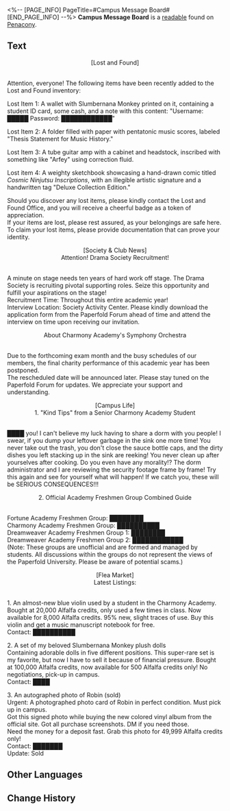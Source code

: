 <%-- [PAGE_INFO]
PageTitle=#Campus Message Board#
[END_PAGE_INFO] --%>
{{Readable Infobox
|id           = 414
|partIds      = 190709
|title        = 
|image        = Item Penacony Readable 2.png
|world        = Penacony
|parts        = 1
|author       = <!--to be added-->
|description  = The message board of Paperfold University where students like to post a rich variety of information.
|part1        = Campus Message Board
|source1      = {{cx|Source missing}}
|characters   = 
|factions     = 
}}
'''Campus Message Board''' is a [[readable]] found on [[Penacony]].
<!--
==Location==
{{Map Embed|<map name>|<marker id>}}
-->
==Text==
<div align="center">[Lost and Found]</div><br />Attention, everyone! The following items have been recently added to the Lost and Found inventory:

Lost Item 1: A wallet with Slumbernana Monkey printed on it, containing a student ID card, some cash, and a note with this content: "Username: █████ Password: ████████████"

Lost Item 2: A folder filled with paper with pentatonic music scores, labeled "Thesis Statement for Music History."

Lost Item 3: A tube guitar amp with a cabinet and headstock, inscribed with something like "Arfey" using correction fluid.

Lost item 4: A weighty sketchbook showcasing a hand-drawn comic titled ''Cosmic Ninjutsu Inscriptions'', with an illegible artistic signature and a handwritten tag "Deluxe Collection Edition."

Should you discover any lost items, please kindly contact the Lost and Found Office, and you will receive a cheerful badge as a token of appreciation.<br />
If your items are lost, please rest assured, as your belongings are safe here. To claim your lost items, please provide documentation that can prove your identity.

<div align="center">[Society & Club News]<br />
Attention! Drama Society Recruitment!</div><br />A minute on stage needs ten years of hard work off stage. The Drama Society is recruiting pivotal supporting roles. Seize this opportunity and fulfill your aspirations on the stage!<br />
Recruitment Time: Throughout this entire academic year!<br />
Interview Location: Society Activity Center. Please kindly download the application form from the Paperfold Forum ahead of time and attend the interview on time upon receiving our invitation.


<div align="center">About Charmony Academy's Symphony Orchestra</div><br />Due to the forthcoming exam month and the busy schedules of our members, the final charity performance of this academic year has been postponed.<br />
The rescheduled date will be announced later. Please stay tuned on the Paperfold Forum for updates. We appreciate your support and understanding.

<div align="center">[Campus Life]<br />
1. "Kind Tips" from a Senior Charmony Academy Student</div><br />████ you! I can't believe my luck having to share a dorm with you people! I swear, if you dump your leftover garbage in the sink one more time! You never take out the trash, you don't close the sauce bottle caps, and the dirty dishes you left stacking up in the sink are reeking! You never clean up after yourselves after cooking. Do you even have any morality!? The dorm administrator and I are reviewing the security footage frame by frame! Try this again and see for yourself what will happen! If we catch you, these will be SERIOUS CONSEQUENCES!!!

<div align="center">2. Official Academy Freshmen Group Combined Guide</div><br />Fortune Academy Freshmen Group: ████████<br />
Charmony Academy Freshmen Group: ██████████<br />
Dreamweaver Academy Freshmen Group 1: ████████<br />
Dreamweaver Academy Freshmen Group 2: ████████████<br />
(Note: These groups are unofficial and are formed and managed by students. All discussions within the groups do not represent the views of the Paperfold University. Please be aware of potential scams.)


<div align="center">[Flea Market]<br />
Latest Listings:</div><br />1. An almost-new blue violin used by a student in the Charmony Academy.<br />
Bought at 20,000 Alfalfa credits, only used a few times in class. Now available for 8,000 Alfalfa credits. 95% new, slight traces of use. Buy this violin and get a music manuscript notebook for free.<br />
Contact: ██████████

2. A set of my beloved Slumbernana Monkey plush dolls<br />
Containing adorable dolls in five different positions. This super-rare set is my favorite, but now I have to sell it because of financial pressure. Bought at 100,000 Alfalfa credits, now available for 500 Alfalfa credits only! No negotiations, pick-up in campus.<br />
Contact: ████

3. An autographed photo of Robin (sold)<br />
Urgent: A photographed photo card of Robin in perfect condition. Must pick up in campus.<br />
Got this signed photo while buying the new colored vinyl album from the official site. Got all purchase screenshots. DM if you need those.<br />
Need the money for a deposit fast. Grab this photo for 49,999 Alfalfa credits only!<br />
Contact: ███████<br />
Update: Sold

<!--
==Trivia==
* 
-->
==Other Languages==
{{Other Languages
|en   = Campus Message Board
|zhs  = 校园留言板
|zht  = 校園留言板
|ja   = 学内掲示板
|ko   = 캠퍼스 게시판
|es   = Tablón de mensajes del campus
|fr   = Tableau d'affichage du campus
|ru   = Доска объявлений кампуса
|th   = กระดานข้อความ - มหาวิทยาลัย
|vi   = Bảng Tin Nhắn Trường Học
|de   = Campus-Forum
|id   = Papan Pesan Kampus
|pt   = Quadro de Mensagens do Campus
}}

==Change History==
{{Change History|2.6}}